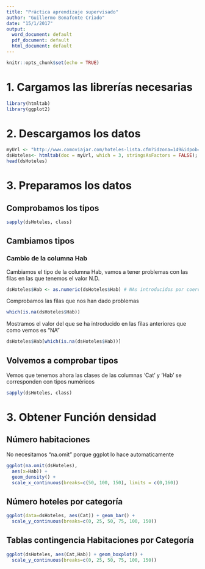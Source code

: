 ```yaml
---
title: "Práctica aprendizaje supervisado"
author: "Guillermo Bonafonte Criado"
date: "15/1/2017"
output:
  word_document: default
  pdf_document: default
  html_document: default
---
```


```r
knitr::opts_chunk$set(echo = TRUE)
```

# 1. Cargamos las librerías necesarias

```r
library(htmltab)
library(ggplot2)
```

# 2. Descargamos los datos
```r
myUrl <- "http://www.comoviajar.com/hoteles-lista.cfm?idzona=149&idpob=0&idcat=0";
dsHoteles<- htmltab(doc = myUrl, which = 3, stringsAsFactors = FALSE);
head(dsHoteles)
```

# 3. Preparamos los datos

## Comprobamos los tipos
```r
sapply(dsHoteles, class)
```

## Cambiamos tipos

### Cambio de la columna Hab

Cambiamos el tipo de la columna Hab, vamos a tener problemas con las filas en las que tenemos el valor N.D.
```r
dsHoteles$Hab <- as.numeric(dsHoteles$Hab) # NAs introducidos por coercion
```

Comprobamos las filas que nos han dado problemas 
```r
which(is.na(dsHoteles$Hab))
```

Mostramos el valor del que se ha introducido en las filas anteriores que como vemos es "NA"
```r
dsHoteles$Hab[which(is.na(dsHoteles$Hab))]
```




## Volvemos a comprobar tipos


Vemos que tenemos ahora las clases de las columnas 'Cat' y 'Hab' se corresponden con tipos numéricos
```r
sapply(dsHoteles, class)
```



# 3. Obtener Función densidad 

## Número habitaciones

No necesitamos "na.omit" porque ggplot lo hace automaticamente
```r
ggplot(na.omit(dsHoteles), 
  aes(x=Hab)) + 
  geom_density() + 
  scale_x_continuous(breaks=c(50, 100, 150), limits = c(0,160))
```


## Número hoteles por categoría

```r
ggplot(data=dsHoteles, aes(Cat)) + geom_bar() + 
  scale_y_continuous(breaks=c(0, 25, 50, 75, 100, 150))
```

## Tablas contingencia Habitaciones por Categoría

```r
ggplot(dsHoteles, aes(Cat,Hab)) + geom_boxplot() + 
  scale_y_continuous(breaks=c(0, 25, 50, 75, 100, 150))
```



